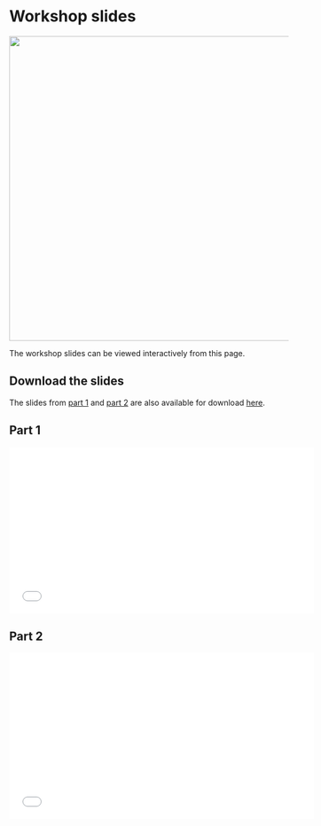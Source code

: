 # Workshop slides

![](assets/parts.png){fig-alt="Workshop" fig-align="left" width="550"}

The workshop slides can be viewed interactively from this page. 

## Download the slides

The slides from [part 1](assets/Part1_DataScienceThinking.pdf) and [part 2](assets/Part2_DataScienceThinking.pdf) are also available for download [here](https://github.com/datascience-thinking/datascience-thinking.github.io). 


## Part 1

<iframe src="assets/Part1_DataScienceThinking.pdf" frameborder="0" width="550" height="300" allowfullscreen="true" mozallowfullscreen="true" webkitallowfullscreen="true">
</iframe>

## Part 2

<iframe src="assets/Part2_DataScienceThinking.pdf" frameborder="0" width="550" height="300" allowfullscreen="true" mozallowfullscreen="true" webkitallowfullscreen="true">
</iframe>
